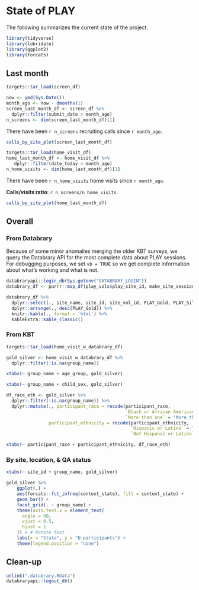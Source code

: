 # State of PLAY {-}

The following summarizes the current state of the project.

```r
library(tidyverse)
library(lubridate)
library(ggplot2)
library(forcats)
```

## Last month {-}

```r
targets::tar_load(screen_df)
```

```r
now <- ymd(Sys.Date())
month_ago <- now - dmonths(1)
screen_last_month_df <- screen_df %>%
  dplyr::filter(submit_date > month_ago)
n_screens <- dim(screen_last_month_df)[1] 
```

There have been `r n_screens` recruiting calls since `r month_ago`.

```r
calls_by_site_plot(screen_last_month_df)
```


```r
targets::tar_load(home_visit_df)
home_last_month_df <- home_visit_df %>%
   dplyr::filter(date_today > month_ago)
n_home_visits <- dim(home_last_month_df)[1] 
```

There have been `r n_home_visits` home visits since `r month_ago`.

**Calls/visits ratio**: `r n_screens/n_home_visits`.

```r
calls_by_site_plot(home_last_month_df)
```

## Overall {-}

### From Databrary {-}

Because of some minor anomalies merging the older KBT surveys, we query the Databrary API for the most complete data about PLAY sessions.
For debugging purposes, we set `vb = TRUE` so we get complete information about what's working and what is not.

```r
databraryapi::login_db(Sys.getenv("DATABRARY_LOGIN"))
databrary_df <- purrr::map_df(play_vols$play_site_id, make_site_session_summary, vb = TRUE) 

databrary_df %>%
  dplyr::select(., site_name, site_id, site_vol_id, PLAY_Gold, PLAY_Silver, No_Visit, `NA`) %>%
  dplyr::arrange(., desc(PLAY_Gold)) %>%
  knitr::kable(., format = 'html') %>%
  kableExtra::kable_classic()
```

### From KBT {-}

```r
targets::tar_load(home_visit_w_databrary_df)

gold_silver <- home_visit_w_databrary_df %>%
  dplyr::filter(!is.na(group_name))

xtabs(~ group_name + age_group, gold_silver)
```

```r
xtabs(~ group_name + child_sex, gold_silver)
```

```r
df_race_eth <- gold_silver %>%
  dplyr::filter(!is.na(group_name)) %>%
  dplyr::mutate(., participant_race = recode(participant_race, 
                                             `Black or African American` = "Black_or_African_American",
                                             `More than one` = "More_than_one"),
                participant_ethnicity = recode(participant_ethnicity, 
                                               `Hispanic or Latino` = "Hispanic_or_Latino",
                                               `Not Hispanic or Latino` = "Not_Hispanic_or_Latino"))

xtabs(~ participant_race + participant_ethnicity, df_race_eth)
```
### By site, location, & QA status {-}

```r
xtabs(~ site_id + group_name, gold_silver)
```

```r
gold_silver %>%
    ggplot(.) +
    aes(forcats::fct_infreq(context_state), fill = context_state) +
    geom_bar() +
    facet_grid(. ~ group_name) +
    theme(axis.text.x = element_text(
      angle = 90,
      vjust = 0.5,
      hjust = 1
    )) + # Rotate text
    labs(x = "State", y = "N participants") +
    theme(legend.position = "none")
```

## Clean-up

```r
unlink(".databrary.RData")
databraryapi::logout_db()
```


